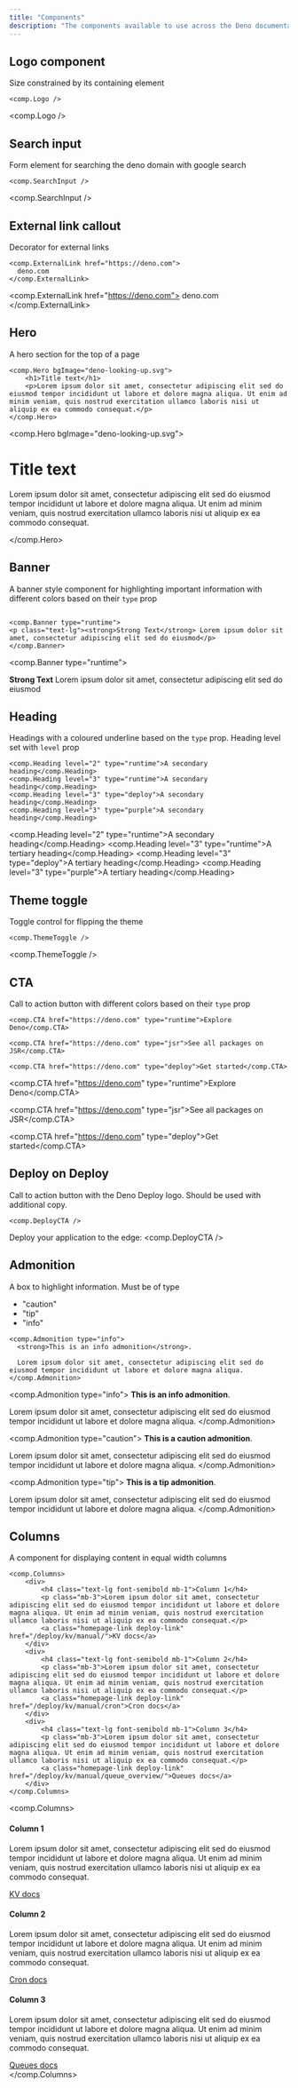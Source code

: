 ```yaml
---
title: "Components"
description: "The components available to use across the Deno documentation."
---
```


## Logo component

Size constrained by its containing element

```tsx
<comp.Logo />
```
<comp.Logo />

## Search input

Form element for searching the deno domain with google search

```tsx
<comp.SearchInput />
```
<comp.SearchInput />


## External link callout

Decorator for external links

```tsx
<comp.ExternalLink href="https://deno.com">
  deno.com
</comp.ExternalLink>
```
<comp.ExternalLink href="https://deno.com">
  deno.com
</comp.ExternalLink>

## Hero

A hero section for the top of a page

```tsx
<comp.Hero bgImage="deno-looking-up.svg">
    <h1>Title text</h1>
    <p>Lorem ipsum dolor sit amet, consectetur adipiscing elit sed do eiusmod tempor incididunt ut labore et dolore magna aliqua. Ut enim ad minim veniam, quis nostrud exercitation ullamco laboris nisi ut aliquip ex ea commodo consequat.</p>
</comp.Hero>
```

<comp.Hero  bgImage="deno-looking-up.svg">
    <h1>Title text</h1>
    <p>Lorem ipsum dolor sit amet, consectetur adipiscing elit sed do eiusmod tempor incididunt ut labore et dolore magna aliqua. Ut enim ad minim veniam, quis nostrud exercitation ullamco laboris nisi ut aliquip ex ea commodo consequat.</p>
</comp.Hero>

## Banner

A banner style component for highlighting important information with different colors based on their `type` prop

```tsx

<comp.Banner type="runtime">
<p class="text-lg"><strong>Strong Text</strong> Lorem ipsum dolor sit amet, consectetur adipiscing elit sed do eiusmod</p>
</comp.Banner>
```

<comp.Banner type="runtime">
<p class="text-lg"><strong>Strong Text</strong> Lorem ipsum dolor sit amet, consectetur adipiscing elit sed do eiusmod</p>
</comp.Banner>

## Heading

Headings with a coloured underline based on the `type` prop. Heading level set with  `level` prop

```tsx
<comp.Heading level="2" type="runtime">A secondary heading</comp.Heading>
<comp.Heading level="3" type="runtime">A secondary heading</comp.Heading>
<comp.Heading level="3" type="deploy">A secondary heading</comp.Heading>
<comp.Heading level="3" type="purple">A secondary heading</comp.Heading>
```

<comp.Heading level="2" type="runtime">A secondary heading</comp.Heading>
<comp.Heading level="3" type="runtime">A tertiary heading</comp.Heading>
<comp.Heading level="3" type="deploy">A tertiary heading</comp.Heading>
<comp.Heading level="3" type="purple">A tertiary heading</comp.Heading>


## Theme toggle

Toggle control for flipping the theme

```tsx
<comp.ThemeToggle />
```
<comp.ThemeToggle />

## CTA

Call to action button with different colors based on their `type` prop

```tsx
<comp.CTA href="https://deno.com" type="runtime">Explore Deno</comp.CTA>

<comp.CTA href="https://deno.com" type="jsr">See all packages on JSR</comp.CTA>

<comp.CTA href="https://deno.com" type="deploy">Get started</comp.CTA>
```

<comp.CTA href="https://deno.com" type="runtime">Explore Deno</comp.CTA><br/>

<comp.CTA href="https://deno.com" type="jsr">See all packages on JSR</comp.CTA><br/>

<comp.CTA href="https://deno.com" type="deploy">Get started</comp.CTA><br/>

## Deploy on Deploy

Call to action button with the Deno Deploy logo. Should be used with additional copy.
```tsx
<comp.DeployCTA />
```

Deploy your application to the edge: <comp.DeployCTA />

## Admonition

A box to highlight information. Must be of type
- "caution"
- "tip"
- "info"

```tsx
<comp.Admonition type="info">
  <strong>This is an info admonition</strong>.

  Lorem ipsum dolor sit amet, consectetur adipiscing elit sed do eiusmod tempor incididunt ut labore et dolore magna aliqua. 
</comp.Admonition>
```
<comp.Admonition type="info">
  <strong>This is an info admonition</strong>.

  Lorem ipsum dolor sit amet, consectetur adipiscing elit sed do eiusmod tempor incididunt ut labore et dolore magna aliqua. 
</comp.Admonition>

<comp.Admonition type="caution">
  <strong>This is a caution admonition</strong>.

  Lorem ipsum dolor sit amet, consectetur adipiscing elit sed do eiusmod tempor incididunt ut labore et dolore magna aliqua. 
</comp.Admonition>

<comp.Admonition type="tip">
  <strong>This is a tip admonition</strong>.
  
  Lorem ipsum dolor sit amet, consectetur adipiscing elit sed do eiusmod tempor incididunt ut labore et dolore magna aliqua. 
</comp.Admonition>

## Columns

A component for displaying content in equal width columns

```tsx
<comp.Columns>
    <div>
        <h4 class="text-lg font-semibold mb-1">Column 1</h4>
        <p class="mb-3">Lorem ipsum dolor sit amet, consectetur adipiscing elit sed do eiusmod tempor incididunt ut labore et dolore magna aliqua. Ut enim ad minim veniam, quis nostrud exercitation ullamco laboris nisi ut aliquip ex ea commodo consequat.</p>
        <a class="homepage-link deploy-link" href="/deploy/kv/manual/">KV docs</a>
    </div>
    <div>
        <h4 class="text-lg font-semibold mb-1">Column 2</h4>
        <p class="mb-3">Lorem ipsum dolor sit amet, consectetur adipiscing elit sed do eiusmod tempor incididunt ut labore et dolore magna aliqua. Ut enim ad minim veniam, quis nostrud exercitation ullamco laboris nisi ut aliquip ex ea commodo consequat.</p>
        <a class="homepage-link deploy-link" href="/deploy/kv/manual/cron">Cron docs</a>
    </div>
    <div>
        <h4 class="text-lg font-semibold mb-1">Column 3</h4>
        <p class="mb-3">Lorem ipsum dolor sit amet, consectetur adipiscing elit sed do eiusmod tempor incididunt ut labore et dolore magna aliqua. Ut enim ad minim veniam, quis nostrud exercitation ullamco laboris nisi ut aliquip ex ea commodo consequat.</p>
        <a class="homepage-link deploy-link" href="/deploy/kv/manual/queue_overview/">Queues docs</a>
    </div>
</comp.Columns>
```
<comp.Columns>
    <div>
        <h4 class="text-lg font-semibold mb-1">Column 1</h4>
        <p class="mb-3">Lorem ipsum dolor sit amet, consectetur adipiscing elit sed do eiusmod tempor incididunt ut labore et dolore magna aliqua. Ut enim ad minim veniam, quis nostrud exercitation ullamco laboris nisi ut aliquip ex ea commodo consequat.</p>
        <a class="homepage-link deploy-link" href="/deploy/kv/manual/">KV docs</a>
    </div>
    <div>
        <h4 class="text-lg font-semibold mb-1">Column 2</h4>
        <p class="mb-3">Lorem ipsum dolor sit amet, consectetur adipiscing elit sed do eiusmod tempor incididunt ut labore et dolore magna aliqua. Ut enim ad minim veniam, quis nostrud exercitation ullamco laboris nisi ut aliquip ex ea commodo consequat.</p>
        <a class="homepage-link deploy-link" href="/deploy/kv/manual/cron">Cron docs</a>
    </div>
    <div>
        <h4 class="text-lg font-semibold mb-1">Column 3</h4>
        <p class="mb-3">Lorem ipsum dolor sit amet, consectetur adipiscing elit sed do eiusmod tempor incididunt ut labore et dolore magna aliqua. Ut enim ad minim veniam, quis nostrud exercitation ullamco laboris nisi ut aliquip ex ea commodo consequat.</p>
        <a class="homepage-link deploy-link" href="/deploy/kv/manual/queue_overview/">Queues docs</a>
    </div>
</comp.Columns>
